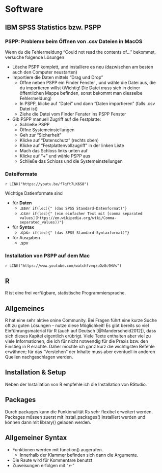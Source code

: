 # Software

## IBM SPSS Statistics bzw. PSPP

### PSPP: Probleme beim Öffnen von .csv Dateien in MacOS
Wenn du die Fehlermeldung "Could not read the contents of..." bekommst, versuche folgende Lösungen

- Lösche PSPP komplett, und installiere es neu (dazwischen am besten auch den Computer neustarten)
- Importiere die Daten mittels "Drag und Drop"
   - Öffne neben PSPP ein Finder Fenster , und wähle die Datei aus, die du importieren willst (Wichtig! Die Datei *muss* sich in deiner öffentlichen Mappe befinden, sonst bekommt man diesselbe Fehlermeldung)
   - In PSPP, klicke auf "Datei" und dann "Daten importieren" (falls .csv Datei ist)
   - Ziehe  die Datei vom Finder Fenster ins PSPP Fenster
- Gib PSPP manuell Zugriff auf die Festplatte:
   - Schließe PSPP
   - Öffne Systemeinstellungen
   - Geh zur "Sicherheit"
   - Klicke auf "Datenschutz" (rechts oben)
   - Klicke auf "Festplattenvollzugriff" in der linken Liste
   - Mach das Schloss links unten auf
   - Klicke auf "+" und wähle PSPP aus
   - Schließe das Schloss und die Systemeinstellungen


### Dateiformate

`r LINK("https://youtu.be/f7qft7LK6S8")`

Wichtige Datienformate sind

- für **Daten**
    - .sav`r if(lec){" (das SPSS Standard-Datenformat)"}`
    - .csv`r if(lec){" (ein einfacher Text mit [comma separated values](https://en.wikipedia.org/wiki/Comma-separated_values))"}`
- für **Syntax**
    - .sps`r if(lec){" (das SPSS Standard-Syntaxformat)"}`
- für Ausgaben
    - .spv
    
### Installation von PSPP auf dem Mac
`r LINK("https://www.youtube.com/watch?v=qzuOz8c9HVs")`  
    
## R
R ist eine frei verfügbare, statistische Programmiersprache.

## Allgemeines
R hat eine sehr aktive onine Community. Bei Fragen führt eine kurze Suche oft zu guten Lösungen -- nutze diese Möglichkeit! Es gibt bereits so viel Einführungsmaterial für R (auch auf Deutsch [@Manderscheid2012]), dass sich dieses Kapitel eigentlich erübrigt. Viele Texte enthalten aber viel zu viele Informationen, die ich für nicht notwendig für die Praxis bzw. den Einstieg in R erachte. Daher möchte ich ganz kurz die wichtigsten Befehle erwähnen; für das "Verstehen" der Inhalte muss aber eventuell in anderen Quellen nachgeschlagen werden.

## Installation & Setup
Neben der Installation von R empfehle ich die Installation von RStudio.

## Packages
Durch packages kann die Funkionalität Rs sehr flexibel erweitert werden. Packages müssen zuerst mit install.packages() installiert werden und können dann mit library() geladen werden.

## Allgemeiner Syntax
- Funktionen werden mit function() augerufen.
    - Innerhalb der Klammer befinden sich dann die Argumente.
- Die Raute wird für Kommentare benutzt
- Zuweisungen erfolgen mit "<-"



